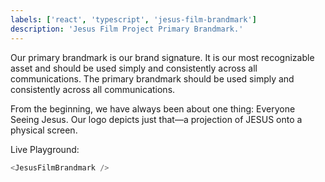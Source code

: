 ```yaml
---
labels: ['react', 'typescript', 'jesus-film-brandmark']
description: 'Jesus Film Project Primary Brandmark.'
---
```



Our primary brandmark is our brand signature. It is our most recognizable asset and should be used simply and consistently across all communications. The primary brandmark should be used simply and consistently across all communications.

From the beginning, we have always been about one thing: Everyone Seeing Jesus. Our logo depicts just that—a projection of JESUS onto a physical screen.

Live Playground:
```js live
<JesusFilmBrandmark />
```
